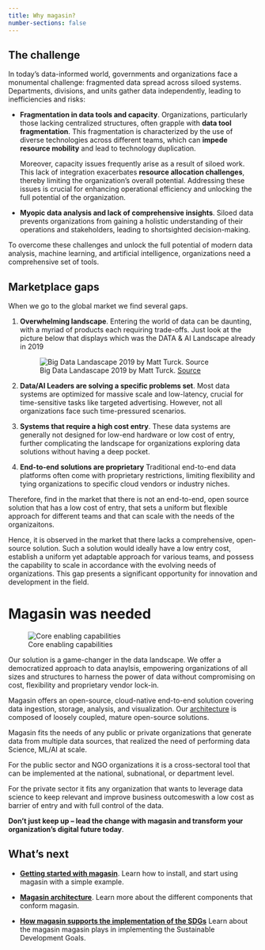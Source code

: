 ```yaml
---
title: Why magasin?
number-sections: false
---
```


## The challenge

In today's data-informed world, governments and organizations face a monumental challenge: fragmented data spread across siloed systems. Departments, divisions, and units gather data independently, leading to inefficiencies and risks:

 * **Fragmentation in data tools and capacity**. Organizations, particularly those lacking centralized structures, often grapple with **data tool fragmentation**. This fragmentation is characterized by the use of diverse technologies across different teams, which can **impede resource mobility** and lead to technology duplication.
    
    Moreover, capacity issues frequently arise as a result of siloed work. This lack of integration exacerbates **resource allocation challenges**, thereby limiting the organization’s overall potential. Addressing these issues is crucial for enhancing operational efficiency and unlocking the full potential of the organization.

*  **Myopic data analysis and lack of comprehensive insights**. Siloed data prevents organizations from gaining a holistic understanding of their operations and stakeholders, leading to shortsighted decision-making.

To overcome these challenges and unlock the full potential of modern data analysis, machine learning, and artificial intelligence, organizations need a comprehensive set of tools. 

## Marketplace gaps

When we go to the global market we find several gaps.

1. **Overwhelming landscape**. Entering the world of data can be daunting, with a myriad of products each requiring trade-offs. Just look at the picture below that displays which was the DATA & AI Landscape already in 2019 

    ![Big Data Landascape 2019 by Matt Turck. [Source](https://mattturck.com/wp-content/uploads/2019/07/2019_Matt_Turck_Big_Data_Landscape_Final_Fullsize.png
  )](images/why-of-fry/data-landscape.png)

2. **Data/AI Leaders are solving a specific problems set**. Most data systems are optimized for massive scale and low-latency, crucial for time-sensitive tasks like targeted advertising. However, not all organizations face such time-pressured scenarios. 

3. **Systems that require a high cost entry**. These data systems are generally not designed for low-end hardware or low cost of entry, further complicating the landscape for organizations exploring data solutions without having a deep pocket.

4. **End-to-end solutions are proprietary** Traditional end-to-end data platforms often come with proprietary restrictions, limiting flexibility and tying organizations to specific cloud vendors or industry niches. 

Therefore, find in the market that there is not an end-to-end, open source solution that has a low cost of entry, that sets a uniform but flexible approach for different teams and that can scale with the needs of the organizaitons.

Hence, it is observed in the market that there lacks a comprehensive, open-source solution. Such a solution would ideally have a low entry cost, establish a uniform yet adaptable approach for various teams, and possess the capability to scale in accordance with the evolving needs of organizations. This gap presents a significant opportunity for innovation and development in the field.

# Magasin was needed

![Core enabling capabilities](./images/enabling-capabilities.svg)

Our solution is a game-changer in the data landscape. We offer a democratized approach to data anaylsis, empowering organizations of all sizes and structures to harness the power of data without compromising on cost, flexibility and proprietary vendor lock-in. 

Magasin offers an open-source, cloud-native end-to-end solution covering data ingestion, storage, analysis, and visualization. Our [architecture](./architecture.qmd) is composed of loosely coupled, mature open-source solutions.

Magasin fits the needs of any public or private organizations that generate data from multiple data sources, that realized the need of performing data Science, ML/AI at scale.​

For the public sector and NGO organizations it is a cross-sectoral tool that can be implemented at the national, subnational, or department level.​

For the private sector it fits any organization that wants to leverage data science to keep relevant and improve business outcomes​ with a low cost as barrier of entry​ and with full control of the data.


**Don't just keep up – lead the change with magasin and transform your organization's digital future today**.


## What's next

* **[Getting started with magasin](./get-started/)**. Learn how to install, and start using magasin with a simple example.

* **[Magasin architecture](./architecture.qmd)**. Learn more about the different components that conform magasin.

* **[How magasin supports the implementation of the SDGs](./sdgs.qmd)** Learn about the magasin magasin plays in implementing the Sustainable Development Goals.